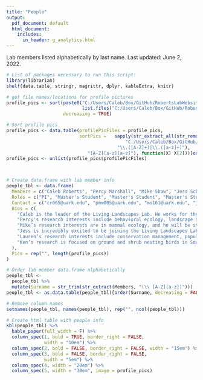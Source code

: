 ```yaml
---
title: "People"
output:
  pdf_document: default
  html_document:
    includes:
      in_header: g_analytics.html
---
```


Lab members listed alphabetically by last name. Last updated: June 2, 2022.

```r
# List of packages necessary to run this script:
library(librarian)
shelf(data.table, stringr, magrittr, dplyr, kableExtra, knitr)

```

```r

# get file names/locations for profile pictures
profile_pics <- sort(paste0("C:/Users/Caleb/Box/GitHub/RobertsLabWebsite2/images/ProfilePics/",
                            list.files("C:/Users/Caleb/Box/GitHub/RobertsLabWebsite2/images/ProfilePics/")),
                     decreasing = TRUE)

# Sort profile pics
profile_pics <- data.table(profilePicFiles = profile_pics,
                           sortPics =   sapply(str_extract_all(str_remove(str_remove(profile_pics, 
                                            "C:/Users/Caleb/Box/GitHub/RobertsLabWebsite2/images/ProfilePics/ProfilePic_"), 
                                         "\\.([A-Z]+)|\\.([a-z]+)"), 
                              "[A-Z][a-z][a-z]"), function(X) X[2]))[order(sortPics)]
profile_pics <- unlist(profile_pics$profilePicFiles)



# Create data.frame with lab member info
people_tbl <- data.frame(
  Members = c("Caleb Roberts", "Percy Marshall", "Mike Shaw", "Jess Schmit", "Lauren Berry", "Ken Wilson"),
  Roles = c("PI", "Master's Student", "Master's Student", "Master's Student", "Master's Student", "Master's Student"),
  Contact = c("cr065@uark.edu", "pmm005@uark.edu", "ms161@uark.edu", "jmschmit@uark.edu", "llberry@uark.edu", "kw101@uark.edu"),
  Bios = c(
    "Caleb is the leader of the Living Landscapes Lab. He works for the U.S. Geological Survey as an Assistant Unit Leader at the Arkansas Cooperative Fish & Wildlife Research Unit. Caleb's research interests include ecological resilience, grasslands, landscape ecology, fire, birds, invasive species, plants, community ecology, agroecosystems, complexity theory, and rangelands. Caleb is from western Kentucky, and he enjoys writing, running, reading, cooking, gardening, board games, hiking, and hanging out with his wife, daughter, and cat.",
    "Percy's research interests include behavioral ecology, landscape dynamics,and conservation ecology. They are specifically interested in the impacts of invasive waterfowl species on both natural ecosystems and private property. Percy's research will focus on cataloging distribution and abundance data on Egyptian Geese within Arkansas. They will be working towards understanding the risks that the waterfowl pose to human and ecological interests and helping better prepare for any management tactics that may be needed in the future. ",
    "Mike’s research interests are in mammal ecology, and he will be studying Eastern Spotted Skunk (Spilogale putorius) in southwest Arkansas. He will be using camera traps to document the presence of Eastern spotted skunk and observe habitat associations. Mike worked in Colorado as a wildlife technician for Colorado Parks and Wildlife and moved to Maryland after his position in Colorado. In Maryland, he worked for county government as a wildlife management specialist. Mike is from eastern Maine, and he enjoys hiking, weightlifting, kayaking, and boardgames.",
    "Jess is incredibly excited to be joining the Living Landscapes Lab as a Masters’ student studying King Rails in Arkansas.  Her research interests are avian and wetland ecology, endangered species, habitat selection and resiliency in relation to climate change. Jess’ project will focus on King Rail breeding,  ecology, distribution and abundance in Arkansas, as well as their site selection and habitat use. She has been working as a wetland bird field technician for the last five years and has been blessed to work with a variety of species. Her last three years of work have been focused on rails, and she loves the challenge of working with these intelligent birds. Jess has a mailing address in Pennsylvania but is hardly home! When she isn’t in the field, she enjoys reading, kayaking, finding great local breakfast places wherever she lives, and hanging out with her husband and cat.",
    "Lauren’s research interests include conservation management, population ecology, and avian ecology in response to our changing land use and climate. She is joining the Living Landscapes Lab to work on a project that will use data collected in and near three USFWS National Wildlife Refuges to create a mapping tool to quantify grassland bird and habitat core responses to grassland management. She has just finished her undergraduate work at Hendrix College, where she worked on a variety of projects including surveying urban wildlife in Central Arkansas, banding passerines at a Monitoring Avian Productivity and Survivorship station, and using Long Term Ecological Research Site data to evaluate insect population trends across North America. An Arkansas native, Lauren loves to backpack, cook, read, write, and spend time with her family in the southeastern part of the state.",
    "Ken’s research is focused on ground and shrub nesting birds in Southern Arkansas, and how they are impacted by the presence of feral hogs. Using camera traps, point count surveys, and vegetation surveys, Ken will measure the diversity and occupancy of breeding birds in bottomland hardwood floodplains and upland pine forests and how this is related to the density of feral hogs. This study will help us better understand how to manage a highly invasive species to protect vulnerable bird populations. Ken has previously worked for federal and state wildlife agencies studying secretive wetland birds, ground-nesting warblers, and pygmy owls, among other avian species. Ken is from New Jersey and in his free time, he enjoys reading, hiking, martial arts, and spending time with his cat."
  ),
  Pics = rep("", length(profile_pics))
)

# Order lab member data.frame alphabetically
people_tbl <- 
  people_tbl %>%
  mutate(Surname = str_trim(str_extract(Members, "(\\ [A-Z][a-z])")))
people_tbl <- as.data.table(people_tbl)[order(Surname, decreasing = FALSE)][ , "Surname" := NULL]

# Remove column names
setnames(people_tbl, names(people_tbl), rep("", ncol(people_tbl)))

# Create html table with people info
kbl(people_tbl) %>%
  kable_paper(full_width = F) %>%
  column_spec(1, bold = TRUE, border_right = FALSE, 
              width = "10em") %>%
  column_spec(2, bold = FALSE, border_right = FALSE, width = "15em") %>%
  column_spec(3, bold = FALSE, border_right = FALSE, 
              width = "5em") %>%
  column_spec(4, width = "20em") %>%
  column_spec(5, width = "30em", image = profile_pics)


```
